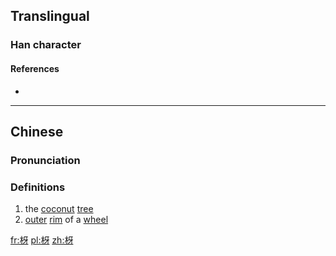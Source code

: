==Translingual==

===Han character===
{{Han char|rn=75|rad=木|as=04|sn=8|four=41940|canj=DMVH|ids=⿰木牙}}

====References====
* {{Han ref|kx=0515.120|dkj=14542|hdz=21167.060|uh=6792|ud=26514|bh=CCD6|bd=52438}}

----

==Chinese==
{{zh-forms}}

===Pronunciation===
{{zh-pron
|m=yá,yā
|c=ngaa4
|mc=y
|oc=y
|ma=
|cat=n
}}

===Definitions===
# the [[coconut]] [[tree]]
# [[outer]] [[rim]] of a [[wheel]]

[[fr:枒]]
[[pl:枒]]
[[zh:枒]]